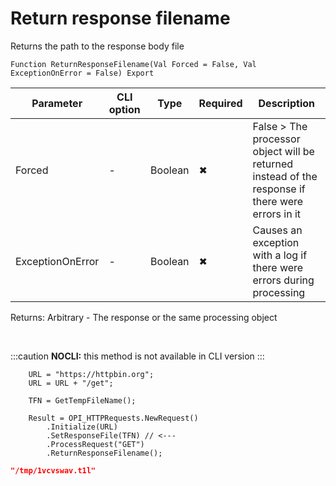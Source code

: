 ﻿---
sidebar_position: 5
description: Return response filename  and other functions to work with HTTP-client in the Open Integration Package, a free open-source integration library for 1C:Enterprise 8, OneScript and CLI
keywords: [1C, 1С, 1С:Enterprise, 1С:Enterprise 8.3, API, Integration, Services, Exchange, OneScript, CLI, HTTP-client]
---


# Return response filename 
 Returns the path to the response body file



`Function ReturnResponseFilename(Val Forced = False, Val ExceptionOnError = False) Export`

  | Parameter | CLI option | Type | Required | Description |
  |-|-|-|-|-|
  | Forced | - | Boolean | &#x2716; | False > The processor object will be returned instead of the response if there were errors in it |
  | ExceptionOnError | - | Boolean | &#x2716; | Causes an exception with a log if there were errors during processing |

  
  Returns:  Arbitrary - The response or the same processing object

<br/>


:::caution
**NOCLI:** this method is not available in CLI version
:::
<br/>



```bsl title="1C:Enterprise/OneScript code example"
    URL = "https://httpbin.org";
    URL = URL + "/get";

    TFN = GetTempFileName();

    Result = OPI_HTTPRequests.NewRequest()
        .Initialize(URL)
        .SetResponseFile(TFN) // <---
        .ProcessRequest("GET")
        .ReturnResponseFilename();
```
 



```json title="Result"
"/tmp/1vcvswav.t1l"
```
